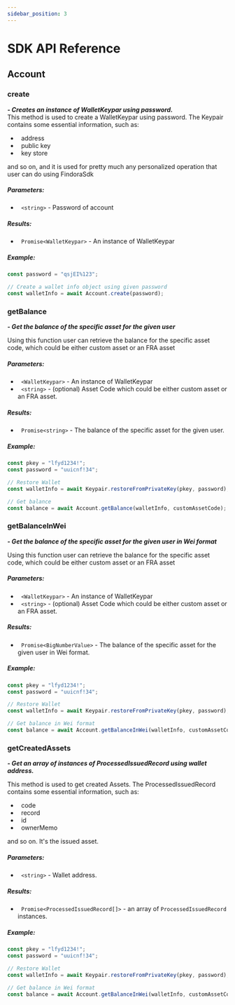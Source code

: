 ```yaml
---
sidebar_position: 3
---
```



# SDK API Reference

<TOCInline toc={toc} />

## Account

### create

**_- Creates an instance of WalletKeypar using password._**  
This method is used to create a WalletKeypar using password. The Keypair contains some essential information, such as:

- &nbsp; address
- &nbsp; public key
- &nbsp; key store

and so on, and it is used for pretty much any personalized operation that user can do using FindoraSdk

##### Parameters:

- &nbsp; `<string>` - Password of account

##### Results:

- &nbsp; `Promise<WalletKeypar>` - An instance of WalletKeypar

##### Example:

```jsx
const password = "qsjEI%123";

// Create a wallet info object using given password
const walletInfo = await Account.create(password);
```

### getBalance

**_- Get the balance of the specific asset for the given user_**

Using this function user can retrieve the balance for the specific asset code, which could be either custom asset or an FRA asset

##### Parameters:

- &nbsp; `<WalletKeypar>` - An instance of WalletKeypar
- &nbsp; `<string>` - (optional) Asset Code which could be either custom asset or an FRA asset.

##### Results:

- &nbsp; `Promise<string>` - The balance of the specific asset for the given user.

##### Example:

```jsx
const pkey = "lfyd1234!";
const password = "uuicnf!34";

// Restore Wallet
const walletInfo = await Keypair.restoreFromPrivateKey(pkey, password);

// Get balance
const balance = await Account.getBalance(walletInfo, customAssetCode);
```

### getBalanceInWei

**_- Get the balance of the specific asset for the given user in Wei format_**

Using this function user can retrieve the balance for the specific asset code, which could be either custom asset or an FRA asset

##### Parameters:

- &nbsp; `<WalletKeypar>` - An instance of WalletKeypar
- &nbsp; `<string>` - (optional) Asset Code which could be either custom asset or an FRA asset.

##### Results:

- &nbsp; `Promise<BigNumberValue>` - The balance of the specific asset for the given user in Wei format.

##### Example:

```jsx
const pkey = "lfyd1234!";
const password = "uuicnf!34";

// Restore Wallet
const walletInfo = await Keypair.restoreFromPrivateKey(pkey, password);

// Get balance in Wei format
const balance = await Account.getBalanceInWei(walletInfo, customAssetCode);
```

### getCreatedAssets

**_- Get an array of instances of ProcessedIssuedRecord using wallet address._**

This method is used to get created Assets. The ProcessedIssuedRecord contains some essential information, such as:

- &nbsp; code
- &nbsp; record
- &nbsp; id
- &nbsp; ownerMemo

and so on. It's the issued asset.

##### Parameters:

- &nbsp; `<string>` - Wallet address.

##### Results:

- &nbsp; `Promise<ProcessedIssuedRecord[]>` - an array of `ProcessedIssuedRecord` instances.

##### Example:

```jsx
const pkey = "lfyd1234!";
const password = "uuicnf!34";

// Restore Wallet
const walletInfo = await Keypair.restoreFromPrivateKey(pkey, password);

// Get balance in Wei format
const balance = await Account.getBalanceInWei(walletInfo, customAssetCode);
```
